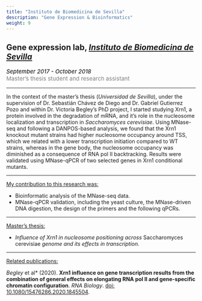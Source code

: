 ```yaml
---
title: "Instituto de Biomedicina de Sevilla"
description: "Gene Expression & Bioinformatics"
weight: 9
---
```


## Gene expression lab, <a href="https://www.ibis-sevilla.es/"  target="_blank"><i>Instituto de Biomedicina de Sevilla</i></a>

<p style='font-size:15px;color:gray'><em style='color:black;'>*September 2017 - October 2018*</em><br>
Master's thesis student and research assistant</p>

---

In the context of the master's thesis (*Universidad de Sevilla*), under the supervision of Dr. Sebastián Chávez de Diego and Dr. Gabriel Gutierrez Pozo and within Dr. Victoria Begley's PhD project, I started studying Xrn1, a protein involved in the degradation of mRNA, and it's role in the nucleosome localization and transcription in *Saccharomyces cerevisiae*. Using MNase-seq and following a DANPOS-based analysis, we found that the Xrn1 knockout mutant strains had higher nucleosome occupancy around TSS, which we related with a lower transcription initiation compared to WT strains, whereas in the gene body, the nucleosome occupancy was diminished as a consequence of RNA pol II backtracking. Results were validated using MNase-qPCR of two selected genes in Xrn1 conditional mutants.

---

<ins>My contribution to this research was:</ins>

* Bioinformatic analysis of the MNase-seq data. <br>
* MNase-qPCR validation, including the yeast culture, the MNase-driven DNA digestion, the design of the primers and the following qPCRs.



---

<ins>Master's thesis:</ins>

* *Influence of Xrn1 in nucleosome positioning across </em>Saccharomyces cerevisiae<em> genome and its effects in transcription.*

---

<ins>Related publications:</ins>

*Begley *et al* (2020). **Xrn1 influence on gene transcription results from the combination of general effects on elongating RNA pol II and gene-specific chromatin configuration**. *RNA Biology*. [doi: 10.1080/15476286.2020.1845504](https://doi.org/10.1080/15476286.2020.1845504).
